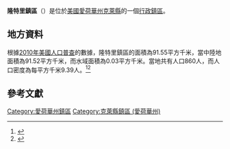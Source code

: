 {{noteTA
|G1=USState
|G2=地名
|G3=Unit
}}
{{Infobox settlement
|official_name            = 隆特里鎮區
|native_name = Lone Tree Township
|settlement_type          = [[行政鎮區|行政鎮區]]
|image_skyline            = 
|imagesize                = 
|image_map                = Map highlighting Lone Tree Township, Clay County, Iowa.svg
|mapsize                  = 250px
|pushpin_map  =USA Iowa
|pushpin_label = 隆特里鎮區
|pushpin_label_position   = top
|pushpin_map_caption      = 隆特里鎮區在愛荷華州的位置
|subdivision_type         = [[世界政區索引|國家]]
|subdivision_type1        = [[美国州份|州份]]
|subdivision_type2        = [[愛荷華州行政区划|縣]]
|subdivision_name         = [[美国|美国]]
|subdivision_name1        = [[愛荷華州|愛荷華州]]
|subdivision_name2        = [[克萊縣_(愛荷華州)|克萊縣]]
|elevation_ft             = 1398
|elevation_m              = 426
|timezone                 = [[北美中部時區|北美中部時區]]
|area_total_km2           = 91.55
|area_land_km2            = 91.52
|area_water_km2           = 0.03
|area_total_sq_mi         = 
|area_land_sq_mi          = 
|area_water_sq_mi         = 
|population_as_of         = [[2010年美國人口普查|2010]]
|population_footnotes     = 
|population_total         = 860
|population_density_km2   = auto
|population_density_sq_mi = auto
|utc_offset               = -6
|coordinates              = {{coord|43|07|37|N|95|19|41|W|type:city_region:US-AL_source:GNS-enwiki|display=inline,title}}
| coor_pinpoint           = 
| coordinates_footnotes   = 
|timezone_DST             = CDT
|utc_offset_DST           = -5
|postal_code_type         = [[美國郵區編號|郵區編號]]
|postal_code              = 
|area_code                = {{link-en|电话区号563|Area code 563|563}}
|blank_name = [[地名信息系统|GNIS ID]]
|blank_info = 468302
}}
'''隆特里鎮區'''（{{lang-en|Lone Tree Township}}）是位於[[美國|美國]][[愛荷華州|愛荷華州]][[克萊縣_(愛荷華州)|克萊縣]]的一個[[行政鎮區|行政鎮區]]。

== 地方資料 ==
根據[[2010年美國人口普查|2010年美國人口普查]]的數據，隆特里鎮區的面積為91.55平方千米，當中陸地面積為91.52平方千米，而水域面積為0.03平方千米。當地共有人口860人，而人口密度為每平方千米9.39人。<ref name="GR8">{{cite web|url=http://factfinder2.census.gov|publisher=[[美国人口调查局|美国人口调查局]]|accessdate=2011-05-14|title=American FactFinder}}</ref><ref>{{cite web|url=https://www.citypopulation.de/en/usa/iowa/admin/|title=USA: Iowa (Counties and Townships) - City Population}}</ref>

== 參考文獻 ==
{{reflist}}

{{克萊縣 (愛荷華州)}}

{{DEFAULTSORT:Lone Tree Township}}
[[Category:愛荷華州鎮區|Category:愛荷華州鎮區]]
[[Category:克萊縣鎮區_(愛荷華州)|Category:克萊縣鎮區 (愛荷華州)]]

{{Iowa-geo-stub}}